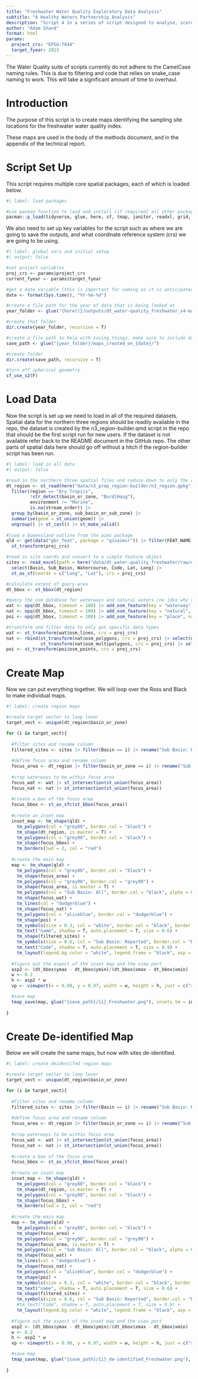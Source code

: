 ```yaml
---
title: "Freshwater Water Quality Exploratory Data Analysis"
subtitle: "A Healthy Waters Partnership Analysis"
description: "Script 4 in a series of script designed to analyse, score, and present freshwater water quality in the Dry Tropics region. The output of this is used in the Dry Tropics Technical Report."
author: "Adam Shand"
format: html
params:
  project_crs: "EPSG:7844"
  target_fyear: 2023 
---
```


:::{.callout-note}
The Water Quality suite of scripts currently do not adhere to the CamelCase naming rules. This is due to filtering and code that relies on snake_case naming to work. This will take a significant amount of time to overhaul.
:::

# Introduction

The purpose of this script is to create maps identifying the sampling site locations for the freshwater water quality index.

These maps are used in the body of the methods document, and in the appendix of the technical report.

# Script Set Up

This script requires multiple core spatial packages, each of which is loaded below.

```r
#| label: load packages

#use pacman function to load and install (if required) all other packages
pacman::p_load(tidyverse, glue, here, sf, tmap, janitor, readxl, grid, RColorBrewer)

```


We also need to set up key variables for the script such as where we are going to save the outputs, and what coordinate reference system (crs) we are going to be using.

```r
#| label: global vars and initial setup
#| output: false

#set project variables
proj_crs <- params$project_crs
current_fyear <- params$target_fyear

#get a date variable (this is important for naming as it is anticipated multiple runs of the script will be required).
date <- format(Sys.time(), "%Y-%m-%d")

#create a file path for the year of data that is being looked at
year_folder <- glue("{here()}/outputs/dt_water-quality_freshwater_s4-maps/{current_fyear-1}-{current_fyear}_maps/")

#create that folder
dir.create(year_folder, recursive = T)

#create a file path to help with saving things, make sure to include date
save_path <- glue("{year_folder}/maps_created_on_{date}/")

#create folder
dir.create(save_path, recursive = T)

#turn off spherical geometry
sf_use_s2(F)

```

# Load Data

Now the script is set up we need to load in all of the required datasets. Spatial data for the northern three regions should be readily available in the repo, the dataset is created by the n3_region-builder.qmd script in the repo that should be the first script run for new users. If the dataset is not available refer back to the README document in the GitHub repo. The other parts of spatial data here should go off without a hitch if the region-builder script has been run.

```r
#| label: load in all data
#| output: false

#read in the northern three spatial files and reduce down to only the components we need
dt_region <- st_read(here("data/n3_prep_region-builder/n3_region.gpkg")) |> 
  filter(region == "Dry Tropics",
         !str_detect(basin_or_zone, "Burd|Haug"), 
         environment != "Marine",
         is.na(stream_order)) |> 
  group_by(basin_or_zone, sub_basin_or_sub_zone) |> 
  summarise(geom = st_union(geom)) |> 
  ungroup() |> st_cast() |> st_make_valid()
  
#load a Queensland outline from the aims package
qld <- get(data("gbr_feat", package = "gisaimsr")) |> filter(FEAT_NAME %in% c("Mainland", "Island")) |> 
  st_transform(proj_crs)

#read in site coords and convert to a simple feature object
sites <- read_excel(path = here("data/dt_water-quality_freshwater/raw/dt_wq_freshwater_metadata.xlsx"), sheet = "Current_Sites") |> 
  select(Basin, Sub_Basin, Watercourse, Code, Lat, Long) |> 
  st_as_sf(coords = c("Long", "Lat"), crs = proj_crs)

#calculate extent of query area
dt_bbox <- st_bbox(dt_region)

#query the osm database for waterways and natural waters (no idea why they are separate categories) and points of interest
wat <- opq(dt_bbox, timeout = 100) |> add_osm_feature(key = "waterway", value = c("river", "stream")) |> osmdata_sf()
nat <- opq(dt_bbox, timeout = 100) |> add_osm_feature(key = "natural", value = "water") |> osmdata_sf()
poi <- opq(dt_bbox, timeout = 100) |> add_osm_feature(key = "place", value = c("town", "city")) |> osmdata_sf()

#transform and filter data to only get specific data types
wat <- st_transform(wat$osm_lines, crs = proj_crs)
nat <- rbind(st_transform(nat$osm_polygons, crs = proj_crs) |> select(name) |> filter(!is.na(name)),
             st_transform(nat$osm_multipolygons, crs = proj_crs) |> select(name) |> filter(!is.na(name)))
poi <- st_transform(poi$osm_points, crs = proj_crs)

```

# Create Map

Now we can put everything together. We will loop over the Ross and Black to make individual maps.

```r
#| label: create region maps

#create target vector to loop lover
target_vect <- unique(dt_region$basin_or_zone)

for (i in target_vect){
  
  #filter sites and rename column
  filtered_sites <- sites |> filter(Basin == i) |> rename("Sub Basin: Reported" = Sub_Basin)
  
  #define focus area and rename column
  focus_area <- dt_region |> filter(basin_or_zone == i) |> rename("Sub Basin: All" = sub_basin_or_sub_zone)
  
  #crop waterways to be within focus area
  focus_wat <- wat |> st_intersection(st_union(focus_area))
  focus_nat <- nat |> st_intersection(st_union(focus_area))
  
  #create a box of the focus area
  focus_bbox <- st_as_sfc(st_bbox(focus_area))
  
  #create an inset map
  inset_map <- tm_shape(qld) +
    tm_polygons(col = "grey80", border.col = "black") +
    tm_shape(dt_region, is.master = T) +
    tm_polygons(col = "grey90", border.col = "black") +
    tm_shape(focus_bbox) +
    tm_borders(lwd = 2, col = "red")
  
  #create the main map
  map <- tm_shape(qld) +
    tm_polygons(col = "grey80", border.col = "black") +
    tm_shape(focus_area) +
    tm_polygons(col = "grey90", border.col = "grey90") +
    tm_shape(focus_area, is.master = T) +
    tm_polygons(col = "Sub Basin: All", border.col = "black", alpha = 0.5, palette = "Pastel1") +
    tm_shape(focus_wat) +
    tm_lines(col = "dodgerblue") +
    tm_shape(focus_nat) +
    tm_polygons(col = "aliceblue", border.col = "dodgerblue") +
    tm_shape(poi) +
    tm_symbols(size = 0.3, col = "white", border.col = "black", border.lwd = 1, shape = 23) +
    tm_text("name", shadow = T, auto.placement = T, size = 0.6) +
    tm_shape(filtered_sites) +
    tm_symbols(size = 0.6, col = "Sub Basin: Reported", border.col = "black", border.lwd = 2, shape = 21, palette = "Set1") +
    tm_text("Code", shadow = T, auto.placement = T, size = 0.9) +
    tm_layout(legend.bg.color = "white", legend.frame = "black", asp = 1.1)
  
  #figure out the aspect of the inset map and the view port
  asp2 <- (dt_bbox$ymax - dt_bbox$ymin)/(dt_bbox$xmax - dt_bbox$xmin)
  w <- 0.2
  h <- asp2 * w
  vp <- viewport(x = 0.98, y = 0.97, width = w, height = h, just = c("right", "top"))

  #save map
  tmap_save(map, glue("{save_path}/{i}_Freshwater.png"), insets_tm = inset_map, insets_vp = vp)
  
}

```

# Create De-identified Map

Below we will create the same maps, but now with sites de-identified.

```r
#| label: create deidentifed region maps

#create target vector to loop lover
target_vect <- unique(dt_region$basin_or_zone)

for (i in target_vect){
  
  #filter sites and rename column
  filtered_sites <- sites |> filter(Basin == i) |> rename("Sub Basin: Reported" = Sub_Basin)
  
  #define focus area and rename column
  focus_area <- dt_region |> filter(basin_or_zone == i) |> rename("Sub Basin: All" = sub_basin_or_sub_zone)
  
  #crop waterways to be within focus area
  focus_wat <- wat |> st_intersection(st_union(focus_area))
  focus_nat <- nat |> st_intersection(st_union(focus_area))
  
  #create a box of the focus area
  focus_bbox <- st_as_sfc(st_bbox(focus_area))
  
  #create an inset map
  inset_map <- tm_shape(qld) +
    tm_polygons(col = "grey80", border.col = "black") +
    tm_shape(dt_region, is.master = T) +
    tm_polygons(col = "grey90", border.col = "black") +
    tm_shape(focus_bbox) +
    tm_borders(lwd = 2, col = "red")
  
  #create the main map
  map <- tm_shape(qld) +
    tm_polygons(col = "grey80", border.col = "black") +
    tm_shape(focus_area) +
    tm_polygons(col = "grey90", border.col = "grey90") +
    tm_shape(focus_area, is.master = T) +
    tm_polygons(col = "Sub Basin: All", border.col = "black", alpha = 0.5, palette = "Pastel1") +
    tm_shape(focus_wat) +
    tm_lines(col = "dodgerblue") +
    tm_shape(focus_nat) +
    tm_polygons(col = "aliceblue", border.col = "dodgerblue") +
    tm_shape(poi) +
    tm_symbols(size = 0.3, col = "white", border.col = "black", border.lwd = 1, shape = 23) +
    tm_text("name", shadow = T, auto.placement = T, size = 0.6) +
    tm_shape(filtered_sites) +
    tm_symbols(size = 0.6, col = "Sub Basin: Reported", border.col = "black", border.lwd = 2, shape = 21, palette = "Set1") +
    #tm_text("Code", shadow = T, auto.placement = T, size = 0.9) +
    tm_layout(legend.bg.color = "white", legend.frame = "black", asp = 1.1)
  
  #figure out the aspect of the inset map and the view port
  asp2 <- (dt_bbox$ymax - dt_bbox$ymin)/(dt_bbox$xmax - dt_bbox$xmin)
  w <- 0.2
  h <- asp2 * w
  vp <- viewport(x = 0.98, y = 0.97, width = w, height = h, just = c("right", "top"))

  #save map
  tmap_save(map, glue("{save_path}/{i}_de-identified_Freshwater.png"), insets_tm = inset_map, insets_vp = vp)
  
}

```

